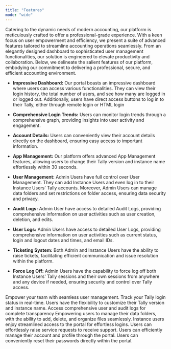 ---
title: "Features"
mode: "wide"
---

Catering to the dynamic needs of modern accounting, our platform is meticulously crafted to offer a professional-grade experience. With a keen focus on user empowerment and efficiency, we present a suite of advanced features tailored to streamline accounting operations seamlessly. From an elegantly designed dashboard to sophisticated user management functionalities, our solution is engineered to elevate productivity and collaboration. Below, we delineate the salient features of our platform, embodying our commitment to delivering a professional, secure, and efficient accounting environment.

* <b>Impressive Dashboard:</b> Our portal boasts an impressive dashboard where users can access various functionalities. They can view their login history, the total number of users, and see how many are logged in or logged out. Additionally, users have direct access buttons to log in to their Tally, either through remote login or HTML login

* <b>Comprehensive Login Trends:</b> Users can monitor login trends through a comprehensive graph, providing insights into user activity and engagement.

* <b>Account Details:</b> Users can conveniently view their account details directly on the dashboard, ensuring easy access to important information.

* <b>App Management:</b> Our platform offers advanced App Management features, allowing users to change their Tally version and instance name effortlessly within 30 seconds.

* <b>User Management:</b> Admin Users have full control over User Management. They can add Instance Users and even log in to their Instance Users' Tally accounts. Moreover, Admin Users can manage data folders and set restrictions on folder access, ensuring data security and privacy.

* <b>Audit Logs:</b> Admin User have access to detailed Audit Logs, providing comprehensive information on user activities such as user creation, deletion, and edits.

* <b>User Logs:</b> Admin Users have access to detailed User Logs, providing comprehensive information on user activities such as current status, login and logout dates and times, and email IDs.

* <b>Ticketing System:</b> Both Admin and Instance Users have the ability to raise tickets, facilitating efficient communication and issue resolution within the platform.

* <b>Force Log Off:</b>  Admin Users have the capability to force log off both Instance Users' Tally sessions and their own sessions from anywhere and any device if needed, ensuring security and control over Tally access.

<CardGroup cols={2}>
  <Card title="User Management" icon="users" href="/guides/admin_guide/user_management">
   Empower your team with seamless user management.
  </Card>
  <Card title="Live Status" icon="globe" href="/guides/admin_guide/live_status">
    Track your Tally login status in real-time.
  </Card>
  <Card title="Application Management" icon="browser" href="/guides/admin_guide/app_management">
    Users have the flexibility to customize their Tally version and instance name.
  </Card>
  <Card title="Logs Management" icon="blog" href="/guides/admin_guide/log_management/logs_management">
   Access comprehensive user and audit logs for complete transparency
  </Card>
  <Card title="File Manager" icon="file" href="/guides/admin_guide/file_manager">
   Empowering users to manage their data folders, with the ability to add, delete, and organize files seamlessly.
  </Card>
  <Card title="User Login" icon="lock-hashtag" href="/guides/user_guide/login">
  Instance users enjoy streamlined access to the portal for effortless logins.
  </Card>
  <Card title="Raise Service Request" icon="ticket" href="/guides/raise_service">
 Users can effortlessly raise service requests to receive support.
  </Card>
  <Card title="Account Management" icon="file-invoice-dollar" href="/guides/account_management">
 Users can efficiently manage their account and profile through the portal.
  </Card>
  <Card title="Reset Password" icon="key" href="/guides/reset_password">
 Users can conveniently reset their passwords directly within the portal.
  </Card>
</CardGroup>